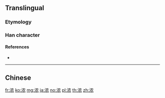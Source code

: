 {{also|濃}}
==Translingual==

===Etymology===
{{Han simp|濃|f=農|t=农}}

===Han character===
{{Han char|rn=85|rad=水|as=06|sn=9|four=|canj=EHBV|ids=⿰氵农}}

====References====
* {{Han ref|kx=0623.171|hdz=31616.100|uh=6D53|ud=27987}}

----

==Chinese==
{{zh-see|濃}}

[[fr:浓]]
[[ko:浓]]
[[mg:浓]]
[[ja:浓]]
[[no:浓]]
[[pl:浓]]
[[th:浓]]
[[zh:浓]]